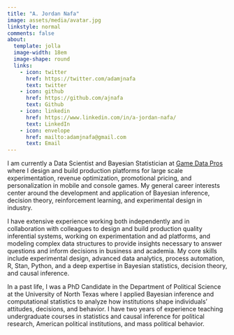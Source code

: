 ```yaml
---
title: "A. Jordan Nafa"
image: assets/media/avatar.jpg
linkstyle: normal
comments: false
about:
  template: jolla
  image-width: 18em
  image-shape: round
  links:
    - icon: twitter
      href: https://twitter.com/adamjnafa
      text: twitter
    - icon: github
      href: https://github.com/ajnafa
      text: Github
    - icon: linkedin
      href: https://www.linkedin.com/in/a-jordan-nafa/
      text: LinkedIn
    - icon: envelope
      href: mailto:adamjnafa@gmail.com
      text: Email
---
```

 

I am currently a Data Scientist and Bayesian Statistician at [Game Data Pros](https://gamedatapros.com/core-team/) 
where I design and build production platforms for large scale experimentation, revenue optimization, 
promotional pricing, and personalization in mobile and console games. My general 
career interests center around the development and application of Bayesian inference, 
decision theory, reinforcement learning, and experimental design in industry.

::: a
I have extensive experience working both independently and in collaboration with colleagues 
to design and build production quality inferential systems, working on experimentation and ad 
platforms, and modeling complex data structures to provide insights necessary to answer questions 
and inform decisions in business and academia. My core skills include experimental design, advanced data 
analytics, process automation, R, Stan, Python, and a deep expertise in Bayesian statistics, 
decision theory, and causal inference.
::: 

::: a
In a past life, I was a PhD Candidate in the Department of Political Science at the University 
of North Texas where I applied Bayesian inference and computational statistics to analyze how 
institutions shape individuals' attitudes, decisions, and behavior. I have two years of experience 
teaching undergraduate courses in statistics and causal inference for political research, American 
political institutions, and mass political behavior.
:::

